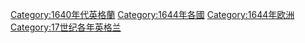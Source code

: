 [[Category:1640年代英格蘭|Category:1640年代英格蘭]]
[[Category:1644年各國|Category:1644年各國]]
[[Category:1644年欧洲|Category:1644年欧洲]]
[[Category:17世纪各年英格兰|Category:17世纪各年英格兰]]